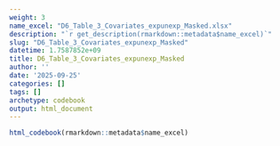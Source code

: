 ```yaml
---
weight: 3
name_excel: "D6_Table_3_Covariates_expunexp_Masked.xlsx"
description: "`r get_description(rmarkdown::metadata$name_excel)`"
slug: "D6_Table_3_Covariates_expunexp_Masked"
datetime: 1.7587852e+09
title: D6_Table_3_Covariates_expunexp_Masked
author: ''
date: '2025-09-25'
categories: []
tags: []
archetype: codebook
output: html_document
---
```


```r
html_codebook(rmarkdown::metadata$name_excel)
```
